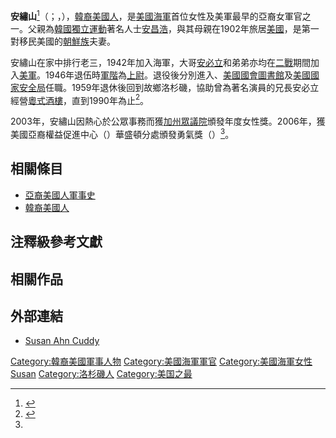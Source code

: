 {{Infobox military person
|image= [[File:Ahn_Siblings_World_War_II.jpg|250px]]
|caption= 由右至左為安繡山、[[安必立|安必立]]、{{Link-en|安必英|Ralph Ahn}}（弟）
|name=安繡山<br>{{lang|en|Susan Ahn Cuddy}}
|birth_date={{birth date|mf=yes|1915|1|16}}
|death_date={{death date and age|mf=yes|2015|6|24|1915|1|16}}
|birth_place={{USA}}[[加州|加州]][[洛杉磯|洛杉磯]]<ref>{{cite journal |last1=Ha |first1=Julia |last2= |first2= |year=2009 |title=Defining Herself |journal=KoreAm |volume= |issue=February 2009 |pages= |url=http://iamkoream.com/defining-herself/ |doi= |access-date=2013-05-07 |archive-date=2015-10-28 |archive-url=https://web.archive.org/web/20151028155745/http://iamkoream.com/defining-herself/ |dead-url=no }}</ref>
|death_place={{USA}}[[加州|加州]][[洛杉磯|洛杉磯]]
|nickname=
|allegiance=
|branch={{flagicon image|Seal of the United States Department of the Navy.svg}} [[美國海軍|美國海軍]]
|serviceyears=1942年－1946年
|rank=[[海軍上尉|海軍上尉]]<ref name="DC">{{cite web |url=http://newsroom.dc.gov/show.aspx/agency/apia/section/2/release/17071/year/2009/month/5 |title=Asian and Pacific Islander Heritage Month Features Notable Asian Americans |author= |date=15 May 2009 |work=Asian and Pacific Islander Affairs |publisher=District of Columbia |accessdate=22 November 2009 |archive-date=2012-02-18 |archive-url=https://web.archive.org/web/20120218201925/http://newsroom.dc.gov/show.aspx/agency/apia/section/2/release/17071/year/2009/month/5 |dead-url=no }}</ref>
|unit= Link Training, Gunnery, Intelligence
|commands=
|battles=
|awards=
|relations=
|laterwork=[[美國國會圖書館|美國國會圖書館]]<ref name="DC"/><br/>[[美國國家安全局|美國國家安全局]]<ref name="DC"/>
}}
'''安繡山'''<ref>{{Cite web |title=第一位美国海军亚裔女军官安繡山 |date=2018-05-18 |url=https://share.america.gov/zh-hans/susan-ahn-cuddy-the-first-female-officer-in-the-united-states-navy/ |publisher=连线美国 - ShareAmerica |archiveurl=https://archive.today/20200301130630/https://share.america.gov/zh-hans/susan-ahn-cuddy-the-first-female-officer-in-the-united-states-navy/ |archivedate=2020-03-01 |access-date=2020-03-01 |dead-url=no }}</ref>（{{lang-ko|안수산}}；{{lang-en|Susan Ahn Cuddy}}，{{bd|1915年|1月16日|2015年|6月24日}}），[[韓裔美國人|韓裔美國人]]，是[[美國海軍|美國海軍]]首位女性{{Link-en|槍砲官|Gunnery officer}}及美軍最早的亞裔女軍官之一。父親為[[韓國獨立運動|韓國獨立運動]]著名人士[[安昌浩|安昌浩]]，與其母親在1902年旅居[[美國|美國]]，是第一對移民美國的[[朝鮮族|朝鮮族]]夫妻。

安繡山在家中排行老三，1942年加入海軍，大哥[[安必立|安必立]]和弟弟{{Link-en|安必英|Ralph Ahn}}亦均在[[二戰|二戰]]期間加入[[美軍|美軍]]。1946年退伍時[[軍階|軍階]]為[[海軍上尉|上尉]]。退役後分別進入{{Link-en|美國海軍情報處|Office of Naval Intelligence}}、[[美國國會圖書館|美國國會圖書館]]及[[美國國家安全局|美國國家安全局]]任職。1959年退休後回到故鄉洛杉磯，協助曾為著名演員的兄長安必立經營[[酒樓|粵式酒樓]]，直到1990年為止<ref name="bio">{{cite web|url=http://www.susanahncuddy.com/biographyandlinks.html|title=Susan Ahn Cuddy|accessdate=2008-03-12|archive-date=2020-01-09|archive-url=https://web.archive.org/web/20200109074807/http://www.susanahncuddy.com/biographyandlinks.html|dead-url=no}}</ref>。

2003年，安繡山因熱心於公眾事務而獲[[加州眾議院|加州眾議院]]頒發年度女性獎。2006年，獲美國亞裔權益促進中心（{{lang|en|Asian American Justice Center}}）華盛頓分處頒發勇氣獎（{{lang|en|American Courage Award}}）<ref name="bio"/>。

==相關條目==
*[[亞裔美國人軍事史|亞裔美國人軍事史]]
*[[韓裔美國人|韓裔美國人]]

==注釋級參考文獻==
{{reflist}}

== 相關作品 ==
{{cite book |title=Willow tree shade: the Susan Ahn Cuddy story |last=John |first=Cha |authorlink= |coauthors= |year=2005 |publisher=Korean American Heritage Foundation |location= |isbn=978-89-953916-0-0 |page= |pages=315 |url=http://books.google.com/books?id=xuEiAAAACAAJ&dq=Willow+tree+shade+:+the+Susan+Ahn+Cuddy+story |accessdate=22 November 2009 |archive-date=2016-04-09 |archive-url=https://web.archive.org/web/20160409090904/https://books.google.com/books?id=xuEiAAAACAAJ&dq=Willow+tree+shade+:+the+Susan+Ahn+Cuddy+story |dead-url=no }}

==外部連結==
* [http://www.susanahncuddy.com Susan Ahn Cuddy] {{Wayback|url=http://www.susanahncuddy.com/ |date=20210211145421 }}
{{DEFAULTSORT:Cuddy, Susan Ahn}}
[[Category:韓裔美國軍事人物|Category:韓裔美國軍事人物]]
[[Category:美國海軍軍官|Category:美國海軍軍官]]
[[Category:美國海軍女性|Category:美國海軍女性]]
[[Category:顺兴安氏|Susan]]
[[Category:洛杉磯人|Category:洛杉磯人]]
[[Category:美国之最|Category:美国之最]]